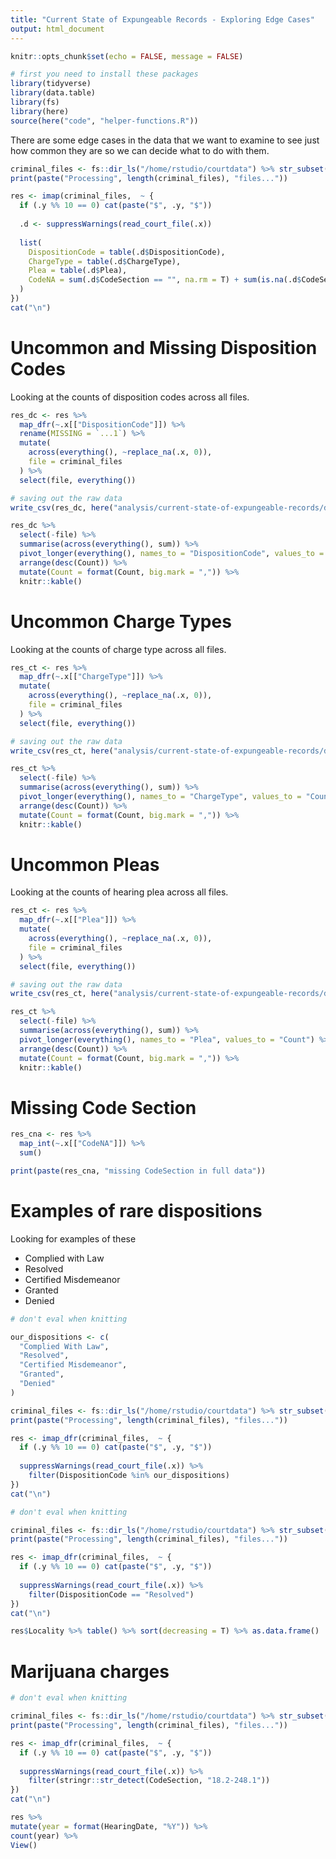 ```yaml
---
title: "Current State of Expungeable Records - Exploring Edge Cases"
output: html_document
---
```


```r
knitr::opts_chunk$set(echo = FALSE, message = FALSE)
```

```r
# first you need to install these packages
library(tidyverse)
library(data.table)
library(fs)
library(here)
source(here("code", "helper-functions.R"))
```

There are some edge cases in the data that we want to examine to see just how common they are so we can decide what to do with them.

```r
criminal_files <- fs::dir_ls("/home/rstudio/courtdata") %>% str_subset("criminal")
print(paste("Processing", length(criminal_files), "files..."))

res <- imap(criminal_files,  ~ {
  if (.y %% 10 == 0) cat(paste("$", .y, "$"))
  
  .d <- suppressWarnings(read_court_file(.x))
  
  list(
    DispositionCode = table(.d$DispositionCode),
    ChargeType = table(.d$ChargeType),
    Plea = table(.d$Plea),
    CodeNA = sum(.d$CodeSection == "", na.rm = T) + sum(is.na(.d$CodeSection))
  )
})
cat("\n")
```

# Uncommon and Missing Disposition Codes

Looking at the counts of disposition codes across all files.

```r
res_dc <- res %>%
  map_dfr(~.x[["DispositionCode"]]) %>% 
  rename(MISSING = `...1`) %>%
  mutate(
    across(everything(), ~replace_na(.x, 0)),
    file = criminal_files
  ) %>%
  select(file, everything()) 

# saving out the raw data
write_csv(res_dc, here("analysis/current-state-of-expungeable-records/data", "counts_DispositionCode.csv"))

res_dc %>%
  select(-file) %>%
  summarise(across(everything(), sum)) %>%
  pivot_longer(everything(), names_to = "DispositionCode", values_to = "Count") %>%
  arrange(desc(Count)) %>%
  mutate(Count = format(Count, big.mark = ",")) %>%
  knitr::kable()
```


# Uncommon Charge Types

Looking at the counts of charge type across all files.

```r
res_ct <- res %>%
  map_dfr(~.x[["ChargeType"]]) %>% 
  mutate(
    across(everything(), ~replace_na(.x, 0)),
    file = criminal_files
  ) %>%
  select(file, everything()) 

# saving out the raw data
write_csv(res_ct, here("analysis/current-state-of-expungeable-records/data", "counts_ChargeType.csv"))

res_ct %>%
  select(-file) %>%
  summarise(across(everything(), sum)) %>%
  pivot_longer(everything(), names_to = "ChargeType", values_to = "Count") %>%
  arrange(desc(Count)) %>%
  mutate(Count = format(Count, big.mark = ",")) %>%
  knitr::kable()
```

# Uncommon Pleas

Looking at the counts of hearing plea across all files.

```r
res_ct <- res %>%
  map_dfr(~.x[["Plea"]]) %>% 
  mutate(
    across(everything(), ~replace_na(.x, 0)),
    file = criminal_files
  ) %>%
  select(file, everything()) 

# saving out the raw data
write_csv(res_ct, here("analysis/current-state-of-expungeable-records/data", "counts_Plea.csv"))

res_ct %>%
  select(-file) %>%
  summarise(across(everything(), sum)) %>%
  pivot_longer(everything(), names_to = "Plea", values_to = "Count") %>%
  arrange(desc(Count)) %>%
  mutate(Count = format(Count, big.mark = ",")) %>%
  knitr::kable()
```


# Missing Code Section

```r
res_cna <- res %>%
  map_int(~.x[["CodeNA"]]) %>%
  sum()

print(paste(res_cna, "missing CodeSection in full data"))
```

# Examples of rare dispositions

Looking for examples of these

* Complied with Law
* Resolved
* Certified Misdemeanor
* Granted
* Denied

```r
# don't eval when knitting

our_dispositions <- c(
  "Complied With Law",
  "Resolved",
  "Certified Misdemeanor",
  "Granted",
  "Denied"
)

criminal_files <- fs::dir_ls("/home/rstudio/courtdata") %>% str_subset("criminal")
print(paste("Processing", length(criminal_files), "files..."))

res <- imap_dfr(criminal_files,  ~ {
  if (.y %% 10 == 0) cat(paste("$", .y, "$"))
  
  suppressWarnings(read_court_file(.x)) %>%
    filter(DispositionCode %in% our_dispositions)
})
cat("\n")

```

```r
# don't eval when knitting

criminal_files <- fs::dir_ls("/home/rstudio/courtdata") %>% str_subset("criminal")
print(paste("Processing", length(criminal_files), "files..."))

res <- imap_dfr(criminal_files,  ~ {
  if (.y %% 10 == 0) cat(paste("$", .y, "$"))
  
  suppressWarnings(read_court_file(.x)) %>%
    filter(DispositionCode == "Resolved")
})
cat("\n")

```


```r
res$Locality %>% table() %>% sort(decreasing = T) %>% as.data.frame()
```

# Marijuana charges
```r
# don't eval when knitting

criminal_files <- fs::dir_ls("/home/rstudio/courtdata") %>% str_subset("criminal")
print(paste("Processing", length(criminal_files), "files..."))

res <- imap_dfr(criminal_files,  ~ {
  if (.y %% 10 == 0) cat(paste("$", .y, "$"))
  
  suppressWarnings(read_court_file(.x)) %>%
    filter(stringr::str_detect(CodeSection, "18.2-248.1"))
})
cat("\n")

```

```r
res %>%
mutate(year = format(HearingDate, "%Y")) %>%
count(year) %>%
View()
```


